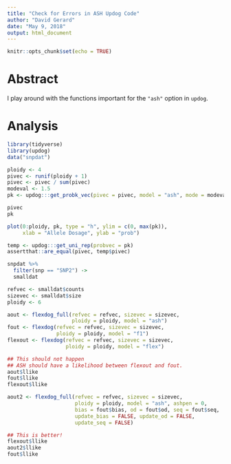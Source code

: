 ```yaml
---
title: "Check for Errors in ASH Updog Code"
author: "David Gerard"
date: "May 9, 2018"
output: html_document
---
```


```r
knitr::opts_chunk$set(echo = TRUE)
```

# Abstract

I play around with the functions important for the `"ash"` option in `updog`.

# Analysis

```r
library(tidyverse)
library(updog)
data("snpdat")

ploidy <- 4
pivec <- runif(ploidy + 1)
pivec <- pivec / sum(pivec)
modeval <- 1.5
pk <- updog:::get_probk_vec(pivec = pivec, model = "ash", mode = modeval)

pivec
pk

plot(0:ploidy, pk, type = "h", ylim = c(0, max(pk)), 
     xlab = "Allele Dosage", ylab = "prob")

temp <- updog:::get_uni_rep(probvec = pk)
assertthat::are_equal(pivec, temp$pivec)
```

```r
snpdat %>%
  filter(snp == "SNP2") ->
  smalldat

refvec <- smalldat$counts
sizevec <- smalldat$size
ploidy <- 6

aout <- flexdog_full(refvec = refvec, sizevec = sizevec,
                     ploidy = ploidy, model = "ash")
fout <- flexdog(refvec = refvec, sizevec = sizevec,
                ploidy = ploidy, model = "f1")
flexout <- flexdog(refvec = refvec, sizevec = sizevec, 
                   ploidy = ploidy, model = "flex")

## This should not happen
## ASH should have a likelihood between flexout and fout.
aout$llike
fout$llike
flexout$llike

aout2 <- flexdog_full(refvec = refvec, sizevec = sizevec, 
                      ploidy = ploidy, model = "ash", ashpen = 0, 
                      bias = fout$bias, od = fout$od, seq = fout$seq,
                      update_bias = FALSE, update_od = FALSE, 
                      update_seq = FALSE) 

## This is better!
flexout$llike
aout2$llike
fout$llike
```


